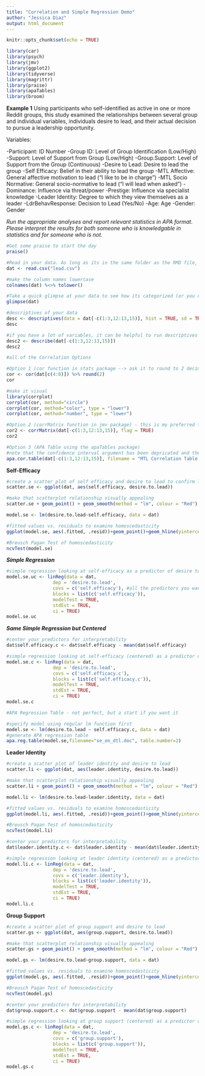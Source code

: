 ```yaml
---
title: "Correlation and Simple Regression Demo"
author: "Jessica Diaz"
output: html_document
---
```


```r
knitr::opts_chunk$set(echo = TRUE)
```

```r
library(car)
library(psych)
library(jmv)
library(ggplot2)
library(tidyverse)
library(magrittr)
library(praise)
library(apaTables)
library(broom)
```

**Example 1**
Using participants who self-identified as active in one or more Reddit groups, this study examined the relationships between several group and individual variables, individuals desire to lead, and their actual decision to pursue a leadership opportunity. 

Variables:

-Participant: ID Number
-Group ID: Level of Group Identification (Low/High)
-Support: Level of Support from Group (Low/High)
-Group.Support: Level of Support from the Group (Continuous)
-Desire to Lead: Desire to lead the group
-Self Efficacy: Belief in their ability to lead the group
-MTL Affective: General affective motivation to lead ("I like to be in charge")
-MTL Socio Normative: General socio-normative to lead ("I will lead when asked")
-Dominance: Influence via threat/power
-Prestige: Influence via specialist knowledge
-Leader Identity: Degree to which they view themselves as a leader
-LdrBehavResponse: Decision to Lead (Yes/No)
-Age: Age
-Gender: Gender

*Run the appropriate analyses and report relevant statistics in APA format. Please interpret the results for both someone who is knowledgable in statistics and for someone who is not.*

```r
#Get some praise to start the day
praise()
```

```r
#Read in your data. As long as its in the same folder as the RMD file, this is the only code you need. 
dat <- read.csv("lead.csv")

#make the column names lowercase
colnames(dat) %<>% tolower()

#Take a quick glimpse at your data to see how its categorized (or you can open the data from your environment)
glimpse(dat)
```

```r
#descriptives of your data
desc <- descriptives(data = dat[-c(1:3,12:13,15)], hist = TRUE, sd = TRUE, range = TRUE, skew = TRUE, kurt = TRUE)
desc

#if you have a lot of variables, it can be helpful to run descriptives using psych's describe function rather than jmv's descriptives function because it organizes them vertically.
desc2 <- describe(dat[-c(1:3,12:13,15)])
desc2
```

```r
#all of the Correlation Options

#Option 1 (cor function in stats package --> ask it to round to 2 decimal plances)
cor <- cor(dat[c(4:8)]) %>% round(2)
cor

#make it visual
library(corrplot)
corrplot(cor, method="circle")
corrplot(cor, method="color", type = "lower")
corrplot(cor, method="number", type = "lower")

#Option 2 (corrMatrix function in jmv package) - this is my preferred function!
cor2 <- corrMatrix(dat[-c(1:3,12:13,15)], flag = TRUE)
cor2

#Option 3 (APA Table using the apaTables package)
#note that the confidence interval argument has been depricated and they must be manually removed if not desired
apa.cor.table(dat[-c(1:3,12:13,15)], filename = "MTL Correlation Table.doc", table.number = 1, show.sig.stars = TRUE, landscape = TRUE)
```

**Self-Efficacy**
```r
#create a scatter plot of self efficacy and desire to lead to confirm linearity
scatter.se <- ggplot(dat, aes(self.efficacy, desire.to.lead))

#make that scatterplot relationship visually appealing
scatter.se + geom_point() + geom_smooth(method = "lm", colour = "Red") + ggtitle("Self-Efficacy Predicting Desire to Lead") + labs(x = "Self Efficacy", y = "Desire to Lead") + theme(plot.title = element_text(hjust = 0.5))
```

```r
model.se <- lm(desire.to.lead~self.efficacy, data = dat)

#fitted values vs. residuals to examine homoscedasticity
ggplot(model.se, aes(.fitted, .resid))+geom_point()+geom_hline(yintercept=0, col="green", linetype="dashed")+xlab("Fitted Values")+ylab("Residuals")+ggtitle("Residual vs. Fitted Plot")+theme_bw()

#Breusch Pagan Test of homoscedasticity
ncvTest(model.se)
```

***Simple Regression***
```r
#simple regression looking at self-efficacy as a predictor of desire to lead in a group (e.g. self-efficacy regressed on desire to lead)
model.se.uc <- linReg(data = dat, 
                 dep = 'desire.to.lead', 
                 covs = c('self.efficacy'), #all the predictors you want available
                 blocks = list(c('self.efficacy')), 
                 modelTest = TRUE, 
                 stdEst = TRUE,
                 ci = TRUE)
model.se.uc
```

***Same Simple Regression but Centered***
```r
#center your predictors for interpretability
dat$self.efficacy.c <- dat$self.efficacy - mean(dat$self.efficacy)

#simple regression looking at self-efficacy (centered) as a predictor of desire to lead in a group (e.g. self-efficacy (centered) regressed on desire to lead)
model.se.c <- linReg(data = dat, 
                 dep = 'desire.to.lead', 
                 covs = c('self.efficacy.c'), 
                 blocks = list(c('self.efficacy.c')), 
                 modelTest = TRUE, 
                 stdEst = TRUE,
                 ci = TRUE)
model.se.c
```

```r
#APA Regression Table - not perfect, but a start if you want it

#specify model using regular lm function first
model.se <- lm(desire.to.lead ~ self.efficacy.c, data = dat)
#generate APA regression table
apa.reg.table(model.se,filename="se_on_dtl.doc", table.number=2)
```

**Leader Identity**
```r
#create a scatter plot of leader identity and desire to lead
scatter.li <- ggplot(dat, aes(leader.identity, desire.to.lead))

#make that scatterplot relationship visually appealing
scatter.li + geom_point() + geom_smooth(method = "lm", colour = "Red") + ggtitle("Leader Identity Predicting Desire to Lead") + labs(x = "Leader Identity", y = "Desire to Lead") + theme(plot.title = element_text(hjust = 0.5))
```

```r
model.li <- lm(desire.to.lead~leader.identity, data = dat)

#fitted values vs. residuals to examine homoscedasticity
ggplot(model.li, aes(.fitted, .resid))+geom_point()+geom_hline(yintercept=0, col="green", linetype="dashed")+xlab("Fitted Values")+ylab("Residuals")+ggtitle("Residual vs. Fitted Plot")+theme_bw()

#Breusch Pagan Test of homoscedasticity
ncvTest(model.li)
```

```r
#center your predictors for interpretability
dat$leader.identity.c <- dat$leader.identity - mean(dat$leader.identity)

#simple regression looking at leader identity (centered) as a predictor of desire to lead in a group (e.g. leader identity (centered) regressed on desire to lead)
model.li.c <- linReg(data = dat, 
                 dep = 'desire.to.lead', 
                 covs = c('leader.identity'), 
                 blocks = list(c('leader.identity')), 
                 modelTest = TRUE, 
                 stdEst = TRUE,
                 ci = TRUE)
model.li.c
```

**Group Support**
```r
#create a scatter plot of group support and desire to lead
scatter.gs <- ggplot(dat, aes(group.support, desire.to.lead))

#make that scatterplot relationship visually appealing
scatter.gs + geom_point() + geom_smooth(method = "lm", colour = "Red") + ggtitle("Group Support Predicting Desire to Lead") + labs(x = "Group Support", y = "Desire to Lead") + theme(plot.title = element_text(hjust = 0.5))
```

```r
model.gs <- lm(desire.to.lead~group.support, data = dat)

#fitted values vs. residuals to examine homoscedasticity
ggplot(model.gs, aes(.fitted, .resid))+geom_point()+geom_hline(yintercept=0, col="green", linetype="dashed")+xlab("Fitted Values")+ylab("Residuals")+ggtitle("Residual vs. Fitted Plot")+theme_bw()

#Breusch Pagan Test of homoscedasticity
ncvTest(model.gs)
```

```r
#center your predictors for interpretability
dat$group.support.c <- dat$group.support - mean(dat$group.support) 

#simple regression looking at group support (centered) as a predictor of desire to lead in a group (e.g. group support  (centered) regressed on desire to lead)
model.gs.c <- linReg(data = dat, 
                 dep = 'desire.to.lead', 
                 covs = c('group.support'), 
                 blocks = list(c('group.support')), 
                 modelTest = TRUE, 
                 stdEst = TRUE,
                 ci = TRUE)
model.gs.c
```



